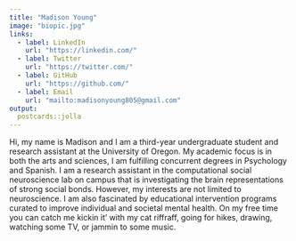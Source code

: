 ```yaml
---
title: "Madison Young"
image: "biopic.jpg"
links:
  - label: LinkedIn
    url: "https://linkedin.com/"
  - label: Twitter
    url: "https://twitter.com/"
  - label: GitHub
    url: "https://github.com/"
  - label: Email
    url: "mailto:madisonyoung805@gmail.com"
output:
  postcards::jolla
---
```

 
Hi, my name is Madison and I am a third-year undergraduate student and research assistant at the University of Oregon. My academic focus is in both the arts and sciences, I am fulfilling concurrent degrees in Psychology and Spanish. I am a research assistant in the computational social neuroscience lab on campus that is investigating the brain representations of strong social bonds. However, my interests are not limited to neuroscience. I am also fascinated by educational intervention programs curated to improve individual and societal mental health. On my free time you can catch me kickin it' with my cat riffraff, going for hikes, drawing, watching some TV, or jammin to some music.

